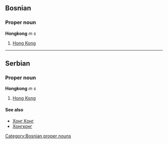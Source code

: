 ==Bosnian==
===Proper noun===
'''Hongkong''' ''m s''
#[[Hong Kong]]
[[Category:Bosnian proper nouns]]
----
==Serbian==
===Proper noun===
'''Hongkong''' ''m s''
#[[Hong Kong]]
====See also====
*[[Хонг Конг]]
*[[Хонгконг]]